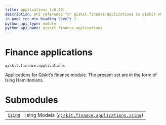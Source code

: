 ```yaml
---
title: applications (v0.29)
description: API reference for qiskit.finance.applications in qiskit v0.29
in_page_toc_min_heading_level: 2
python_api_type: module
python_api_name: qiskit.finance.applications
---
```


<span id="module-qiskit.finance.applications" />

<span id="qiskit-finance-applications" />

<span id="finance-applications-qiskit-finance-applications" />

# Finance applications

`qiskit.finance.applications`

Applications for Qiskit’s finance module. The present set are in the form of Ising Hamiltonians.

# Submodules

|                                                                                                                           |                                                                                                                                                                      |
| ------------------------------------------------------------------------------------------------------------------------- | -------------------------------------------------------------------------------------------------------------------------------------------------------------------- |
| [`ising`](qiskit.finance.applications.ising#module-qiskit.finance.applications.ising "qiskit.finance.applications.ising") | Ising Models ([`qiskit.finance.applications.ising`](qiskit.finance.applications.ising#module-qiskit.finance.applications.ising "qiskit.finance.applications.ising")) |

